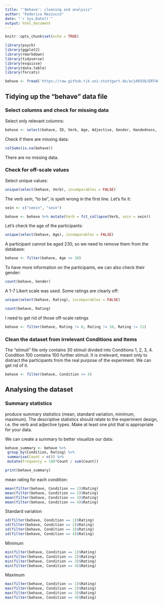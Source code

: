 ```yaml
---
title: "'Behave': cleaning and analysis"
author: "Federica Mazzucco"
date: "`r Sys.Date()`"
output: html_document
---
```


```r
knitr::opts_chunk$set(echo = TRUE)
```

```r
library(psych)
library(ggplot2)
library(rmarkdown)
library(tidyverse)
library(esquisse)
library(data.table)
library(forcats)
```



```r
behave <- fread('https://raw.github.tik.uni-stuttgart.de/ac140358/ERT4HSoSe2022/main/behave.csv?token=AAABK5HTCT3KTIRCMINMPNDDAJTZO')
```




## Tidying up the "behave" data file

### Select columns and check for missing data
Select only relevant columns:
```r
behave <- select(behave, ID, Verb, Age, Adjective, Gender, Handedness, Item, Condition, Rating)
```


Check if there are missing data:
```r
colSums(is.na(behave))
```
There are no missing data.




### Check for off-scale values

Select unique values:

```r
unique(select(behave, Verb), incomparables = FALSE)
```

The verb *sein*, "to be", is spelt wrong in the first line. Let's fix it:

```r
sein <- c("seein", "sein")
```

```r
behave <- behave %>% mutate(Verb = fct_collapse(Verb, sein = sein))
```


Let's check the age of the participants:
```r
unique(select(behave, Age), incomparables = FALSE)
```

A participant cannot be aged 230, so we need to remove them from the database: 
```r
behave <- filter(behave, Age <= 30)
```


To have more information on the participants, we can also check their gender:
```r
count(behave, Gender)
```







A 1-7 Likert scale was used. Some ratings are clearly off:
```r
unique(select(behave, Rating), incomparables = FALSE)
```



```r
count(behave, Rating)
```


I need to get rid of those off-scale ratings

```r
behave <- filter(behave, Rating != 0, Rating != 10, Rating != 11)
```






### Clean the dataset from irrelevant Conditions and Items
The "stimuli" file only contains 30 stimuli divided into Conditions 1, 2, 3, 4. Condition 100 contains 100 further stimuli. It is irrelevant, meant only to distract the participants from the real purpose of the experiment.
We can get rid of it.

```r
behave <- filter(behave, Condition <= 4)
```



## Analysing the dataset

### Summary statistics

produce summary statistics (mean, standard variation, minimum, maximum). The descriptive statistics should relate to the experiment design, i.e. the verb and adjective types. Make at least one plot that is appropriate for your data.

We can create a summary to better visualize our data:
```r
behave_summary <- behave %>%
 group_by(Condition, Rating) %>%
 summarise(Count = n()) %>%
 mutate(Frequency = 100*Count / sum(Count))
```
```r
print(behave_summary)
```



mean rating for each condition:
```r
mean(filter(behave, Condition == 1)$Rating)
mean(filter(behave, Condition == 2)$Rating)
mean(filter(behave, Condition == 3)$Rating)
mean(filter(behave, Condition == 4)$Rating)
```



Standard variation
```r
sd(filter(behave, Condition == 1)$Rating)
sd(filter(behave, Condition == 2)$Rating)
sd(filter(behave, Condition == 3)$Rating)
sd(filter(behave, Condition == 4)$Rating)
```


Minimum
```r
min(filter(behave, Condition == 1)$Rating)
min(filter(behave, Condition == 2)$Rating)
min(filter(behave, Condition == 3)$Rating)
min(filter(behave, Condition == 4)$Rating)
```

Maximum
```r
max(filter(behave, Condition == 1)$Rating)
max(filter(behave, Condition == 2)$Rating)
max(filter(behave, Condition == 3)$Rating)
max(filter(behave, Condition == 4)$Rating)
```
